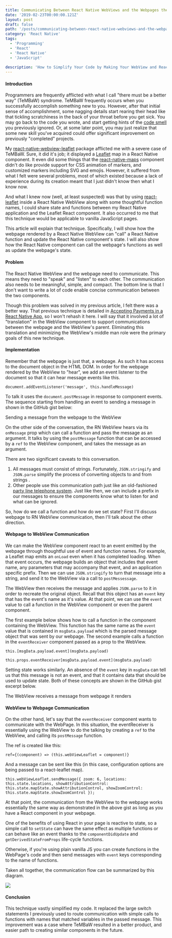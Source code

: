 ```yaml
---
title: Communicating Between React Native WebViews and the Webpages they Render
date: '2019-02-23T00:00:00.121Z'
layout: post
draft: false
path: '/posts/communicating-between-react-native-webviews-and-the-webpages-they-render/'
category: 'React Native'
tags:
  - 'Programming'
  - 'React'
  - 'React Native'
  - 'JavaScript'
  
description: 'How to Simplify Your Code by Making Your WebView and React Native Components Run Each Others Functions'
---
```


#### Introduction

Programmers are frequently afflicted with what I call "there must be a better way" (TeMBaW) syndrome. TeMBaW frequently occurs when you successfully accomplish something new to you. However, after that initial sense of accomplishment, some nagging details start rearing their head like that tickling scratchiness in the back of your throat before you get sick. You may go back to the code you wrote, and start getting hints of the [code smell][2] you previously ignored. Or, at some later point, you may just realize that some new skill you've acquired could offer significant improvement on previously "completed" projects.

My [react-native-webview-leaflet][3] package afflicted me with a severe case of TeMBaW. Sure, it did it's job; it displayed a [Leaflet][4] map in a React Native component. It even did some things that the [react-native-maps][5] component didn't do like provide support for CSS animation of markers, and customized markers including SVG and emojis. However, it suffered from what I felt were several problems, most of which existed because a lack of experience during its creation meant that I just didn't know then what I know now.

And what I knew now (well, at least suspected) was that by using [react-leaflet][6] inside a React Native WebView along with some thoughtful function names, I could share state and functions between my React Native application and the Leaflet React component. It also occurred to me that this technique would be applicable to vanilla JavaScript pages.

This article will explain that technique. Specifically, I will show how the webpage rendered by a React Native WebView can "call" a React Native function and update the React Native component's state. I will also show how the React Native component can call the webpage's functions as well as update the webpage's state.

#### Problem

The React Native WebView and the webpage need to communicate. This means they need to "speak" and "listen" to each other. The communication also needs to be meaningful, simple, and compact. The bottom line is that I don't want to write a lot of code enable concise communication between the two components.

Though this problem was solved in my previous article, I felt there was a better way. That previous technique is detailed in [Accepting Payments in a React Native App,][7] so I won't rehash it here. I will say that it involved a lot of "translation" in the WebView component to support communications between the webpage and the WebView's parent. Eliminating this translation and minimizing the WebView's middle man role were the primary goals of this new technique.

#### Implementation

Remember that the webpage is just that, a webpage. As such it has access to the document object in the HTML DOM. In order for the webpage rendered by the WebView to "hear", we add an event listener to the document so that it can hear message events like this.

`document.addEventListener('message', this.handleMessage)`

To talk it uses the `document.postMessage` in response to component events. The sequence starting from handling an event to sending a message in shown in the GitHub gist below:

Sending a message from the webpage to the WebView

On the other side of the conversation, the RN WebView hears via its `onMessage` prop which can call a function and pass the message as an argument. It talks by using the `postMessage` function that can be accessed by a `ref` to the WebView component, and takes the message as an argument.

There are two significant caveats to this conversation.

1. All messages must consist of strings. Fortunately, `JSON.stringify` and `JSON.parse` simplify the process of converting objects to and from strings .
2. Other people use this communication path just like an old-fashioned [party line telephone system][8]. Just like then, we can include a prefix in our messages to ensure the components know what to listen for and what can be ignored.

So, how do we call a function and how do we set state? First I'll discuss webpage to RN WebView communication, then I'll talk about the other direction.

#### Webpage to WebView Communication

We can make the WebView component react to an event emitted by the webpage through thoughtful use of event and function names. For example, a Leaflet map emits an `onLoad` even when it has completed loading. When that event occurs, the webpage builds an object that includes that event name, any parameters that may accompany that event, and an application specific prefix. Then we can use `JSON.stringify` to turn that message into a string, and send it to the WebView via a call to `postMessessage`.

The WebView then receives the message and applies `JSON.parse` to it in order to recreate the original object. Recall that this object has an `event` key that has the event's name as it's value. At that point, we can use the `event` value to call a function in the WebView component or even the parent component.

The first example below shows how to call a function in the component containing the WebView. This function has the same name as the `event` value that is contained in `msgData.payload` which is the parsed message object that was sent by our webpage. The second example calls a function in the `eventReceiver` component passed as a prop to the WebView.

`this.[msgData.payload.event](msgData.payload)`

`this.props.eventReceiver[msgData.payload.event](msgData.payload)`

Setting state works similarly. An absence of the `event` key in `msgData` can tell us that this message is not an event, and that it contains data that should be used to update state. Both of these concepts are shown in the GitHub gist excerpt below.

The WebView receives a message from webpage it renders

#### WebView to Webpage Communication

On the other hand, let's say that the `eventReceiver` component wants to communicate with the WebPage. In this situation, the eventReceiver is essentially using the WebView to do the talking by creating a `ref` to the WebView, and calling its `postMessage` function.

The ref is created like this:

`ref={(component) => (this.webViewLeaflet = component)}`

And a message can be sent like this (in this case, configuration options are being passed to a react-leaflet map).

`this.webViewLeaflet.sendMessage({ zoom: 6, locations: this.state.locations, showAttributionControl: this.state.mapState.showAttributionControl, showZoomControl: this.state.mapState.showZoomControl });`

At that point, the communication from the WebView to the webpage works essentially the same way as demonstrated in the above gist as long as you have a React component in your webpage.

One of the benefits of using React in your page is reactive to state, so a simple call to `setState` can have the same effect as multiple functions or can behave like an event thanks to the `componentDidUpdate` and `getDerivedStateFromProps` life-cycle functions.

Otherwise, if you're using plain vanilla JS you can create functions in the WebPage's code and then send messages with `event` keys corresponding to the name of functions.

Taken all together, the communication flow can be summarized by this diagram.

![](./communications-diagram.png)

#### Conclusion

This technique vastly simplified my code. It replaced the large switch statements I previously used to route communication with simple calls to functions with names that matched variables in the passed message. This improvement was a case where TeMBaW resulted in a better product, and easier path to creating similar components in the future.

[1]: https://cdn-images-1.medium.com/fit/c/100/100/1*1yM3mXERk3SnRW2o_hh_Kg.jpeg
[2]: https://en.wikipedia.org/wiki/Code_smell
[3]: https://github.com/reggie3/react-native-webview-leaflet
[4]: https://leafletjs.com/
[5]: https://github.com/react-community/react-native-maps
[6]: https://github.com/PaulLeCam/react-leaflet
[7]: https://medium.com/react-native-training/accepting-payments-in-a-react-native-app-part-4-cb4f7c02c193
[8]: https://en.wikipedia.org/wiki/Party_line_%28telephony%29
[9]: https://cdn-images-1.medium.com/max/1600/1*C-UrhoF02qgxUUYQE4K3qg.png

  